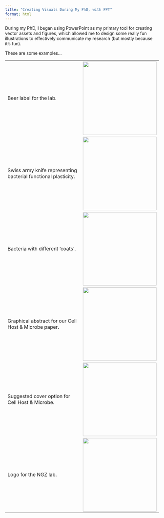 ```yaml
---
title: "Creating Visuals During My PhD, with PPT"
format: html
---
```


During my PhD, I began using PowerPoint as my primary tool for creating vector assets and figures, which allowed me to design some really fun illustrations to effectively communicate my research (but mostly because it's fun).

These are some examples...

|                                                                |                                                         |
|----------------------------------------------------------------|---------------------------------------------------------|
| Beer label for the lab.                                        | ![](media/beer_NGZ.jpg){width="241"}                    |
| Swiss army knife representing bacterial functional plasticity. | ![](media/functional_plasticity_swiss.jpg){width="241"} |
| Bacteria with different 'coats'.                               | ![](media/bacteria_in_coats.jpg){width="241"}           |
| Graphical abstract for our Cell Host & Microbe paper.          | ![](media/graph_abst.jpg){width="241"}                  |
| Suggested cover option for Cell Host & Microbe.                | ![](media/cell_host_suggestion.jpg){width="241"}        |
| Logo for the NGZ lab.                                          | ![](media/lab%20logo.png){width="241"}                  |
